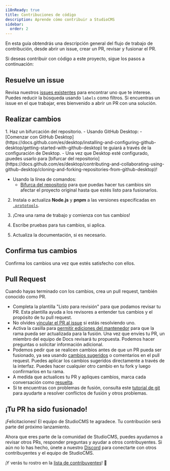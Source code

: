 ```yaml
---
i18nReady: true
title: Contribuciones de código
description: Aprende cómo contribuir a StudioCMS
sidebar:
  order: 2
---
```



En esta guía obtendrás una descripción general del flujo de trabajo de contribución, desde abrir un issue, crear un PR, revisar y fusionar el PR.

Si deseas contribuir con código a este proyecto, sigue los pasos a continuación:

## Resuelve un issue

Revisa nuestros [issues existentes](https://github.com/withstudiocms/studiocms/issues) para encontrar uno que te interese. Puedes reducir la búsqueda usando `labels` como filtros. Si encuentras un issue en el que trabajar, eres bienvenido a abrir un PR con una solución.

## Realizar cambios

<Steps>
1. Haz un bifurcación del repositorio.
   - Usando GitHub Desktop:
      - [Comenzar con GitHub Desktop](https://docs.github.com/es/desktop/installing-and-configuring-github-desktop/getting-started-with-github-desktop) te guiará a través de la configuración de Desktop.
      - Una vez que Desktop esté configurado, ¡puedes usarlo para [bifurcar del repositorio](https://docs.github.com/es/desktop/contributing-and-collaborating-using-github-desktop/cloning-and-forking-repositories-from-github-desktop)!

   - Usando la línea de comandos:
      - [Bifurca del repositorio](https://docs.github.com/es/github/getting-started-with-github/fork-a-repo#fork-an-example-repository) para que puedas hacer tus cambios sin afectar el proyecto original hasta que estés listo para fusionarlos.

2. Instala o actualiza **Node.js** y **pnpm** a las versiones especificadas en [`.prototools`](https://github.com/withstudiocms/studiocms/blob/main/.prototools).

3. ¡Crea una rama de trabajo y comienza con tus cambios!

4. Escribe pruebas para tus cambios, si aplica.

5. Actualiza la documentación, si es necesario.
</Steps>

## Confirma tus cambios

Confirma los cambios una vez que estés satisfecho con ellos.

## Pull Request

Cuando hayas terminado con los cambios, crea un pull request, también conocido como PR.
- Completa la plantilla "Listo para revisión" para que podamos revisar tu PR. Esta plantilla ayuda a los revisores a entender tus cambios y el propósito de tu pull request.
- No olvides [vincular el PR al issue](https://docs.github.com/es/issues/tracking-your-work-with-issues/linking-a-pull-request-to-an-issue) si estás resolviendo uno.
- Activa la casilla para [permitir ediciones del mantenedor](https://docs.github.com/es/github/collaborating-with-issues-and-pull-requests/allowing-changes-to-a-pull-request-branch-created-from-a-fork) para que la rama pueda ser actualizada para la fusión.
Una vez que envíes tu PR, un miembro del equipo de Docs revisará tu propuesta. Podemos hacer preguntas o solicitar información adicional.
- Podemos pedir que se realicen cambios antes de que un PR pueda ser fusionado, ya sea usando [cambios sugeridos](https://docs.github.com/es/github/collaborating-with-issues-and-pull-requests/incorporating-feedback-in-your-pull-request) o comentarios en el pull request. Puedes aplicar los cambios sugeridos directamente a través de la interfaz. Puedes hacer cualquier otro cambio en tu fork y luego confirmarlos en tu rama.
- A medida que actualices tu PR y apliques cambios, marca cada conversación como [resuelta](https://docs.github.com/es/github/collaborating-with-issues-and-pull-requests/commenting-on-a-pull-request#resolver-conversaciones).
- Si te encuentras con problemas de fusión, consulta este [tutorial de git](https://github.com/skills/resolve-merge-conflicts) para ayudarte a resolver conflictos de fusión y otros problemas.

## ¡Tu PR ha sido fusionado!

¡Felicitaciones! El equipo de StudioCMS te agradece. Tu contribución será parte del próximo lanzamiento.

Ahora que eres parte de la comunidad de StudioCMS, puedes ayudarnos a revisar otros PRs, responder preguntas y ayudar a otros contribuyentes. Si aún no lo has hecho, únete a nuestro [Discord](https://chat.studiocms.dev) para conectarte con otros contribuyentes y el equipo de StudioCMS.

¡Y verás tu rostro en la [lista de contribuyentes](/es/contributing/getting-started/#nuestros-contribuyentes)! 🎉
